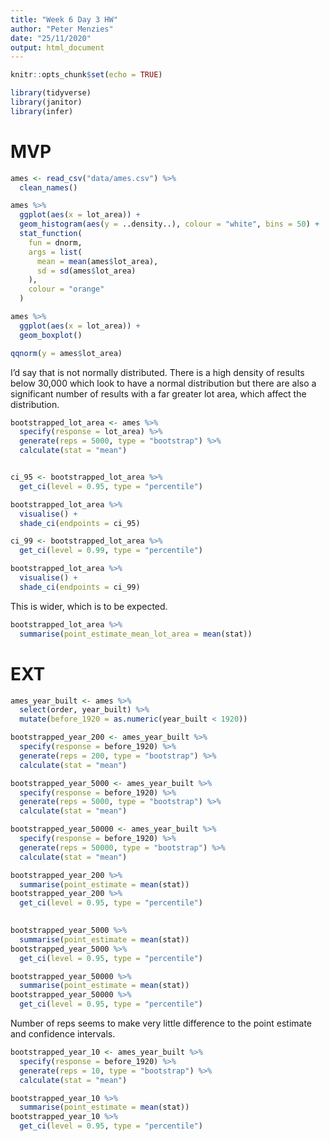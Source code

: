 ```yaml
---
title: "Week 6 Day 3 HW"
author: "Peter Menzies"
date: "25/11/2020"
output: html_document
---
```


```r
knitr::opts_chunk$set(echo = TRUE)
```
```r
library(tidyverse)
library(janitor)
library(infer)
```

# MVP

```r
ames <- read_csv("data/ames.csv") %>% 
  clean_names()
```

```r
ames %>% 
  ggplot(aes(x = lot_area)) +
  geom_histogram(aes(y = ..density..), colour = "white", bins = 50) +
  stat_function(
    fun = dnorm,
    args = list(
      mean = mean(ames$lot_area),
      sd = sd(ames$lot_area)
    ),
    colour = "orange"
  )

ames %>% 
  ggplot(aes(x = lot_area)) +
  geom_boxplot()

qqnorm(y = ames$lot_area)
```

I'd say that is not normally distributed. There is a high density of results below 30,000 which look to have a normal distribution but there are also a significant number of results with a far greater lot area, which affect the distribution.


```r
bootstrapped_lot_area <- ames %>% 
  specify(response = lot_area) %>% 
  generate(reps = 5000, type = "bootstrap") %>% 
  calculate(stat = "mean")


ci_95 <- bootstrapped_lot_area %>% 
  get_ci(level = 0.95, type = "percentile")

bootstrapped_lot_area %>% 
  visualise() +
  shade_ci(endpoints = ci_95)
```

```r
ci_99 <- bootstrapped_lot_area %>% 
  get_ci(level = 0.99, type = "percentile")

bootstrapped_lot_area %>% 
  visualise() +
  shade_ci(endpoints = ci_99)
```

This is wider, which is to be expected.

```r
bootstrapped_lot_area %>% 
  summarise(point_estimate_mean_lot_area = mean(stat))
```

# EXT

```r
ames_year_built <- ames %>% 
  select(order, year_built) %>% 
  mutate(before_1920 = as.numeric(year_built < 1920)) 
```

```r
bootstrapped_year_200 <- ames_year_built %>% 
  specify(response = before_1920) %>% 
  generate(reps = 200, type = "bootstrap") %>% 
  calculate(stat = "mean")

bootstrapped_year_5000 <- ames_year_built %>% 
  specify(response = before_1920) %>% 
  generate(reps = 5000, type = "bootstrap") %>% 
  calculate(stat = "mean")

bootstrapped_year_50000 <- ames_year_built %>% 
  specify(response = before_1920) %>% 
  generate(reps = 50000, type = "bootstrap") %>% 
  calculate(stat = "mean")

```


```r
bootstrapped_year_200 %>% 
  summarise(point_estimate = mean(stat)) 
bootstrapped_year_200 %>% 
  get_ci(level = 0.95, type = "percentile")
            
```
```r
bootstrapped_year_5000 %>% 
  summarise(point_estimate = mean(stat)) 
bootstrapped_year_5000 %>% 
  get_ci(level = 0.95, type = "percentile")
```

```r
bootstrapped_year_50000 %>% 
  summarise(point_estimate = mean(stat)) 
bootstrapped_year_50000 %>% 
  get_ci(level = 0.95, type = "percentile")
```

Number of reps seems to make very little difference to the point estimate and confidence intervals. 


```r
bootstrapped_year_10 <- ames_year_built %>% 
  specify(response = before_1920) %>% 
  generate(reps = 10, type = "bootstrap") %>% 
  calculate(stat = "mean")

bootstrapped_year_10 %>% 
  summarise(point_estimate = mean(stat)) 
bootstrapped_year_10 %>% 
  get_ci(level = 0.95, type = "percentile")
```













